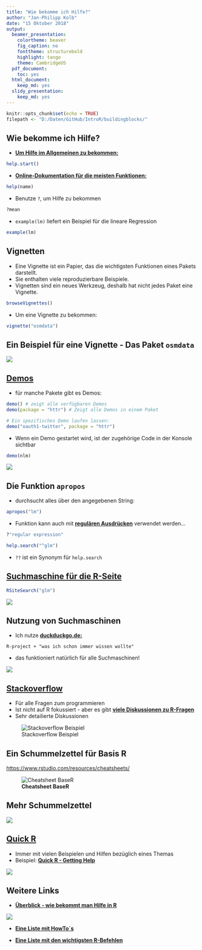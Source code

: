 ```yaml
---
title: "Wie bekomme ich Hilfe?"
author: "Jan-Philipp Kolb"
date: "15 Oktober 2018"
output:
  beamer_presentation:
    colortheme: beaver
    fig_caption: no
    fonttheme: structurebold
    highlight: tango
    theme: CambridgeUS
  pdf_document:
    toc: yes
  html_document:
    keep_md: yes
  slidy_presentation:
    keep_md: yes
---
```


```r
knitr::opts_chunk$set(echo = TRUE)
filepath <- "D:/Daten/GitHub/IntroR/buildingblocks/"
```

## Wie bekomme ich Hilfe?

-  [**Um Hilfe im Allgemeinen zu bekommen:**](http://itfeature.com/tag/how-to-get-help-in-r)


```r
help.start()
```

-  [**Online-Dokumentation für die meisten Funktionen:**](https://www.r-project.org/help.html)

```r
help(name)
```

-  Benutze `?`, um Hilfe zu bekommen 

```r
?mean
```

-  `example(lm)` liefert ein Beispiel für die lineare Regression 

```r
example(lm)
```


## Vignetten

- Eine Vignette ist ein Papier, das die wichtigsten Funktionen eines Pakets darstellt. 
- Sie enthalten viele reproduzierbare Beispiele.
- Vignetten sind ein neues Werkzeug, deshalb hat nicht jedes Paket eine Vignette.


```r
browseVignettes()
```

- Um eine Vignette zu bekommen:

```r
vignette("osmdata")
```


## Ein Beispiel für eine Vignette - Das Paket `osmdata`

![](`r paste0(filepath,"figure/ex_osmdata_vignette.PNG")`)

## [**Demos**](http://r-pkgs.had.co.nz/demo.html)

- für manche Pakete gibt es Demos:

```r
demo() # zeigt alle verfügbaren Demos
demo(package = "httr") # Zeigt alle Demos in einem Paket

# Ein spezifisches Demo laufen lassen:
demo("oauth1-twitter", package = "httr") 
```

- Wenn ein Demo gestartet wird, ist der zugehörige Code in der Konsole sichtbar


```r
demo(nlm)
```

![](`r paste0(filepath,"figure/demonlm.PNG")`)

## Die Funktion `apropos`

- durchsucht alles über den angegebenen String:

```r
apropos("lm")
```

- Funktion kann auch mit [**regulären Ausdrücken**](https://de.wikipedia.org/wiki/Regul%C3%A4rer_Ausdruck) verwendet werden...


```r
?"regular expression"
```


```r
help.search("^glm")
```

- `??` ist ein Synonym für `help.search`

## [**Suchmaschine für die R-Seite**](http://search.r-project.org/cgi-bin/namazu.cgi?query=glm&max=20&result=normal&sort=score&idxname=functions&idxname=vignettes&idxname=views)

```r
RSiteSearch("glm")
```

![](`r paste0(filepath,"figure/rsitesearch.PNG")`)

## Nutzung von Suchmaschinen

-  Ich nutze [**duckduckgo.de:**]()

```
R-project + "was ich schon immer wissen wollte" 
```
-  das funktioniert natürlich für alle Suchmaschinen!


![](`r paste0(filepath,"figure/duckduckgo.PNG")`)


## [**Stackoverflow**](http://stackoverflow.com/)

-  Für alle Fragen zum programmieren
-  Ist nicht auf R fokussiert - aber es gibt [**viele Diskussionen zu R-Fragen**](https://stackoverflow.com/tags/r/info)
-  Sehr detailierte Diskussionen

![Stackoverflow Beispiel](`r paste0(filepath,"figure/StackoverflowEx.PNG")`)


## Ein Schummelzettel für Basis R

<https://www.rstudio.com/resources/cheatsheets/>

![**Cheatsheet BaseR**](`r paste0(filepath,"figure/basercheatsheet.PNG")`)

## Mehr Schummelzettel

![](`r paste0(filepath,"figure/cheatsheets.PNG")`)

## [**Quick R**](http://www.statmethods.net/interface/help.html)

- Immer mit vielen Beispielen und Hilfen bezüglich eines Themas
- Beispiel: [**Quick R - Getting Help**](http://www.statmethods.net/interface/help.html)

![](`r paste0(filepath,"figure/quickR.PNG")`)


## Weitere Links

- [**Überblick - wie bekommt man Hilfe in R**](https://www.r-project.org/help.html)

![](`r paste0(filepath,"figure/gettingHelp.PNG")`)

- [**Eine Liste mit HowTo`s**](http://rprogramming.net/)

- [**Eine Liste mit den wichtigsten R-Befehlen**](https://www.personality-project.org/r/r.commands.html)

<!--
## Aufgabe: [**Hilfe bekommen**](http://web.math.ku.dk/~helle/R-intro/exercises.pdf)

### LABORATORY FOR APPLIED STATISTICS: Intro to R - [**Exercises**](http://web.math.ku.dk/~helle/R-intro/exercises.pdf) für diese Aufgabe


- Versuchen Sie den Befehl `?which.min`. Dies öffnet eine Hilfeseite im unteren rechten Fenster von RStudio. Was macht die Funktion?

- Sie müssen den Namen der Funktion kennen, um die Hilfeseite wie oben beschrieben zu öffnen. Manchmal (oft, sogar) kennen Sie den Namen der R-Funktionen nicht; dann kann Ihnen eine [**Suchmaschine**](https://duckduckgo.com/) helfen. Versuchen Sie zum Beispiel, den Text `R minimum vector` zu suchen.

-->